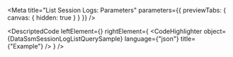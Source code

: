 
<Meta title="List Session Logs: Parameters" parameters={{ previewTabs: { canvas: { hidden: true } } }} />

<DescriptedCode
  leftElement={<DataSsmSessionLogListQueryDesc />}
  rightElement={
    <CodeHighlighter
      object={DataSsmSessionLogListQuerySample}
      language={"json"}
      title={"Example"}
    />
  }
/>
